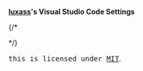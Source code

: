 ---
---

**[luxass](https://luxass.dev)'s Visual Studio Code Settings**

{/* <!-- insert files start -->

<!-- insert files end --> */}

<samp>this is licensed under <a href="./LICENSE">MIT</a></samp>.
